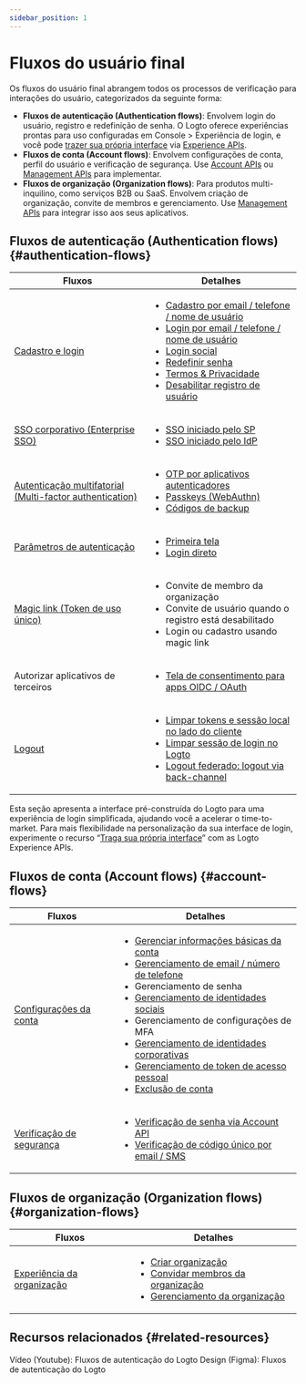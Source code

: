 ```yaml
---
sidebar_position: 1
---
```


# Fluxos do usuário final

Os fluxos do usuário final abrangem todos os processos de verificação para interações do usuário, categorizados da seguinte forma:

- **Fluxos de autenticação (Authentication flows)**: Envolvem login do usuário, registro e redefinição de senha. O Logto oferece experiências prontas para uso configuradas em <CloudLink to="/sign-in-experience">Console > Experiência de login</CloudLink>, e você pode [trazer sua própria interface](/customization/bring-your-ui) via [Experience APIs](https://openapi.logto.io/group/endpoint-experience).
- **Fluxos de conta (Account flows)**: Envolvem configurações de conta, perfil do usuário e verificação de segurança. Use [Account APIs](https://openapi.logto.io/group/endpoint-account-center) ou [Management APIs](https://openapi.logto.io/operation/operation-getuser) para implementar.
- **Fluxos de organização (Organization flows)**: Para produtos multi-inquilino, como serviços B2B ou SaaS. Envolvem criação de organização, convite de membros e gerenciamento. Use [Management APIs](https://openapi.logto.io/operation/operation-listorganizations) para integrar isso aos seus aplicativos.

## Fluxos de autenticação (Authentication flows) \{#authentication-flows}

| Fluxos                                                                          | Detalhes                                                                                                                                                                                                                                                                                                                                                                                                                                                                                                                                                                     |
| ------------------------------------------------------------------------------- | ---------------------------------------------------------------------------------------------------------------------------------------------------------------------------------------------------------------------------------------------------------------------------------------------------------------------------------------------------------------------------------------------------------------------------------------------------------------------------------------------------------------------------------------------------------------------------- |
| [Cadastro e login](/end-user-flows/sign-up-and-sign-in)                         | <ul><li>[Cadastro por email / telefone / nome de usuário](/end-user-flows/sign-up-and-sign-in/sign-up)</li><li>[Login por email / telefone / nome de usuário](/end-user-flows/sign-up-and-sign-in/sign-in)</li><li>[Login social](/end-user-flows/sign-up-and-sign-in/social-sign-in)</li><li>[Redefinir senha](/end-user-flows/sign-up-and-sign-in/reset-password)</li><li>[Termos & Privacidade](/end-user-flows/sign-up-and-sign-in/terms-and-privacy)</li><li>[Desabilitar registro de usuário](/end-user-flows/sign-up-and-sign-in/disable-user-registration)</li></ul> |
| [SSO corporativo (Enterprise SSO)](/end-user-flows/enterprise-sso)              | <ul><li>[SSO iniciado pelo SP](/end-user-flows/enterprise-sso/sp-initiated-sso)</li><li>[SSO iniciado pelo IdP](/end-user-flows/enterprise-sso/idp-initiated-sso)</li></ul>                                                                                                                                                                                                                                                                                                                                                                                                  |
| [Autenticação multifatorial (Multi-factor authentication)](/end-user-flows/mfa) | <ul><li>[OTP por aplicativos autenticadores](/end-user-flows/mfa/authenticator-app-otp)</li><li>[Passkeys (WebAuthn)](/end-user-flows/mfa/webauthn)</li><li>[Códigos de backup](/end-user-flows/mfa/backup-codes)</li></ul>                                                                                                                                                                                                                                                                                                                                                  |
| [Parâmetros de autenticação](/end-user-flows/authentication-parameters)         | <ul><li>[Primeira tela](/end-user-flows/authentication-parameters/first-screen)</li><li>[Login direto](/end-user-flows/authentication-parameters/direct-sign-in)</li></ul>                                                                                                                                                                                                                                                                                                                                                                                                   |
| [Magic link (Token de uso único)](/end-user-flows/one-time-token)               | <ul><li>Convite de membro da organização</li><li>Convite de usuário quando o registro está desabilitado</li><li>Login ou cadastro usando magic link</li></ul>                                                                                                                                                                                                                                                                                                                                                                                                                |
| Autorizar aplicativos de terceiros                                              | <ul><li>[Tela de consentimento para apps OIDC / OAuth](/end-user-flows/consent-screen)</li></ul>                                                                                                                                                                                                                                                                                                                                                                                                                                                                             |
| [Logout](/end-user-flows/sign-out)                                              | <ul><li>[Limpar tokens e sessão local no lado do cliente](/end-user-flows/sign-out/#clear-tokens-and-local-session-at-the-client-side)</li><li>[Limpar sessão de login no Logto](/end-user-flows/sign-out/#clear-sign-in-session-at-logto)</li><li>[Logout federado: logout via back-channel](/end-user-flows/sign-out/#federated-sign-out-back-channel-logout)</li></ul>                                                                                                                                                                                                    |

Esta seção apresenta a interface pré-construída do Logto para uma experiência de login simplificada, ajudando você a acelerar o time-to-market. Para mais flexibilidade na personalização da sua interface de login, experimente o recurso “[Traga sua própria interface](/customization/bring-your-ui)” com as Logto Experience APIs.

## Fluxos de conta (Account flows) \{#account-flows}

| Fluxos                                                            | Detalhes                                                                                                                                                                                                                                                                                                                                                                                                                                                                                                                                                                                                                                                                                                                                                                                                                                                        |
| ----------------------------------------------------------------- | --------------------------------------------------------------------------------------------------------------------------------------------------------------------------------------------------------------------------------------------------------------------------------------------------------------------------------------------------------------------------------------------------------------------------------------------------------------------------------------------------------------------------------------------------------------------------------------------------------------------------------------------------------------------------------------------------------------------------------------------------------------------------------------------------------------------------------------------------------------- |
| [Configurações da conta](/end-user-flows/account-settings)        | <ul><li>[Gerenciar informações básicas da conta](/end-user-flows/account-settings/by-account-api#manage-basic-account-information)</li><li>[Gerenciamento de email / número de telefone](/end-user-flows/account-settings/by-account-api#manage-identifiers-and-other-sensitive-information)</li><li>Gerenciamento de senha</li><li>[Gerenciamento de identidades sociais](/end-user-flows/account-settings/by-account-api#link-a-new-social-connection)</li><li>Gerenciamento de configurações de MFA</li><li>[Gerenciamento de identidades corporativas](/end-user-flows/account-settings/by-management-api#user-enterprise-identities-management)</li><li>[Gerenciamento de token de acesso pessoal](/user-management/personal-access-token)</li><li>[Exclusão de conta](/end-user-flows/account-settings/by-management-api#user-account-deletion)</li></ul> |
| [Verificação de segurança](/end-user-flows/security-verification) | <ul><li>[Verificação de senha via Account API](/end-user-flows/security-verification#password-verification)</li><li>[Verificação de código único por email / SMS](/end-user-flows/security-verification#emailsms-one-time-code-verification)</li></ul>                                                                                                                                                                                                                                                                                                                                                                                                                                                                                                                                                                                                          |

## Fluxos de organização (Organization flows) \{#organization-flows}

| Fluxos                                                                | Detalhes                                                                                                                                                                                                                                                                                                                  |
| --------------------------------------------------------------------- | ------------------------------------------------------------------------------------------------------------------------------------------------------------------------------------------------------------------------------------------------------------------------------------------------------------------------- |
| [Experiência da organização](/end-user-flows/organization-experience) | <ul><li>[Criar organização](/end-user-flows/organization-experience/create-organization)</li><li>[Convidar membros da organização](/end-user-flows/organization-experience/invite-organization-members)</li><li>[Gerenciamento da organização](/end-user-flows/organization-experience/organization-management)</li></ul> |

## Recursos relacionados \{#related-resources}

<Url href="https://www.youtube.com/playlist?list=PLy2Il6wrD_fwhMhj-7lS5s94PVE2DAJYg">
  Vídeo (Youtube): Fluxos de autenticação do Logto
</Url>
<Url href="https://www.figma.com/community/file/1260495684847942413/logto-sign-in-experience">
  Design (Figma): Fluxos de autenticação do Logto
</Url>
